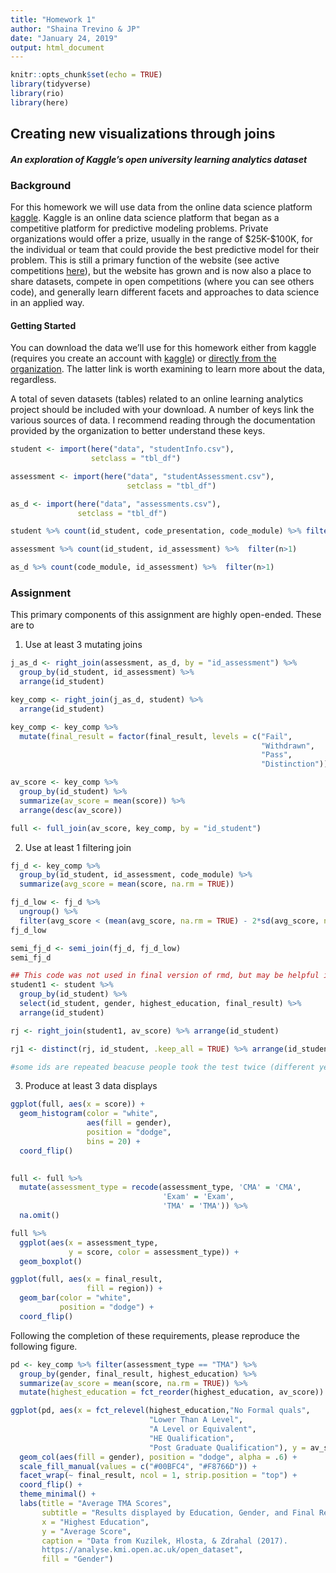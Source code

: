 ```yaml
---
title: "Homework 1"
author: "Shaina Trevino & JP"
date: "January 24, 2019"
output: html_document
---
```


```r
knitr::opts_chunk$set(echo = TRUE)
library(tidyverse)
library(rio)
library(here)
```

## Creating new visualizations through joins

#### _An exploration of Kaggle's open university learning analytics dataset_

### Background

For this homework we will use data from the online data science platform [kaggle](https://www.kaggle.com/). Kaggle is an online data science platform that began as a competitive platform for predictive modeling problems. Private organizations would offer a prize, usually in the range of \$25K-$100K, for the individual or team that could provide the best predictive model for their problem. This is still a primary function of the website (see active competitions [here](https://www.kaggle.com/competitions>)), but the website has grown and is now also a place to share datasets, compete in open competitions (where you can see others code), and generally learn different facets and approaches to data science in an applied way.

#### Getting Started

You can download the data we’ll use for this homework either from kaggle (requires you create an account with [kaggle](https://www.kaggle.com/rocki37/open-university-learning-analytics-dataset)) or [directly from the organization](https://analyse.kmi.open.ac.uk/open_dataset). The latter link is worth examining to learn more about the data, regardless.

A total of seven datasets (tables) related to an online learning analytics project should be included with your download. A number of keys link the various sources of data. I recommend reading through the documentation provided by the organization to better understand these keys.

```r
student <- import(here("data", "studentInfo.csv"),
                  setclass = "tbl_df")

assessment <- import(here("data", "studentAssessment.csv"),
                          setclass = "tbl_df")

as_d <- import(here("data", "assessments.csv"),
               setclass = "tbl_df")

```

```r
student %>% count(id_student, code_presentation, code_module) %>% filter(n>1)

assessment %>% count(id_student, id_assessment) %>%  filter(n>1)

as_d %>% count(code_module, id_assessment) %>%  filter(n>1)

```

### Assignment

This primary components of this assignment are highly open-ended. These are to

1. Use at least 3 mutating joins


```r
j_as_d <- right_join(assessment, as_d, by = "id_assessment") %>%
  group_by(id_student, id_assessment) %>% 
  arrange(id_student) 
```

```r
key_comp <- right_join(j_as_d, student) %>% 
  arrange(id_student)
```

```r
key_comp <- key_comp %>% 
  mutate(final_result = factor(final_result, levels = c("Fail", 
                                                        "Withdrawn", 
                                                        "Pass", 
                                                        "Distinction")))
```

```r
av_score <- key_comp %>% 
  group_by(id_student) %>% 
  summarize(av_score = mean(score)) %>% 
  arrange(desc(av_score))

full <- full_join(av_score, key_comp, by = "id_student")
```

2. Use at least 1 filtering join

```r
fj_d <- key_comp %>% 
  group_by(id_student, id_assessment, code_module) %>% 
  summarize(avg_score = mean(score, na.rm = TRUE))

fj_d_low <- fj_d %>%
  ungroup() %>% 
  filter(avg_score < (mean(avg_score, na.rm = TRUE) - 2*sd(avg_score, na.rm = TRUE)))
fj_d_low

semi_fj_d <- semi_join(fj_d, fj_d_low)
semi_fj_d
```


```r
## This code was not used in final version of rmd, but may be helpful in the future. 
student1 <- student %>% 
  group_by(id_student) %>% 
  select(id_student, gender, highest_education, final_result) %>% 
  arrange(id_student)

rj <- right_join(student1, av_score) %>% arrange(id_student) 

rj1 <- distinct(rj, id_student, .keep_all = TRUE) %>% arrange(id_student)

#some ids are repeated beacuse people took the test twice (different years/different results)
```

3. Produce at least 3 data displays


```r
ggplot(full, aes(x = score)) +
  geom_histogram(color = "white",
                 aes(fill = gender),
                 position = "dodge",
                 bins = 20) +
  coord_flip()
  

full <- full %>%
  mutate(assessment_type = recode(assessment_type, 'CMA' = 'CMA',
                                  'Exam' = 'Exam',
                                  'TMA' = 'TMA')) %>% 
  na.omit()

full %>% 
  ggplot(aes(x = assessment_type, 
             y = score, color = assessment_type)) +
  geom_boxplot()

ggplot(full, aes(x = final_result, 
                 fill = region)) +
  geom_bar(color = "white", 
           position = "dodge") +
  coord_flip()
```

Following the completion of these requirements, please reproduce the following figure.

```r
pd <- key_comp %>% filter(assessment_type == "TMA") %>% 
  group_by(gender, final_result, highest_education) %>% 
  summarize(av_score = mean(score, na.rm = TRUE)) %>% 
  mutate(highest_education = fct_reorder(highest_education, av_score))
```

```r
ggplot(pd, aes(x = fct_relevel(highest_education,"No Formal quals", 
                               "Lower Than A Level", 
                               "A Level or Equivalent", 
                               "HE Qualification",
                               "Post Graduate Qualification"), y = av_score)) +
  geom_col(aes(fill = gender), position = "dodge", alpha = .6) +
  scale_fill_manual(values = c("#00BFC4", "#F8766D")) +
  facet_wrap(~ final_result, ncol = 1, strip.position = "top") +
  coord_flip() +
  theme_minimal() +
  labs(title = "Average TMA Scores",
       subtitle = "Results displayed by Education, Gender, and Final Results Designation",
       x = "Highest Education",
       y = "Average Score",
       caption = "Data from Kuzilek, Hlosta, & Zdrahal (2017). 
       https://analyse.kmi.open.ac.uk/open_dataset",
       fill = "Gender")

```

